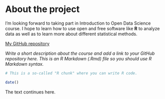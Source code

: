 
# About the project

I'm looking forward to taking part in Introduction to Open Data Science course. I hope to learn how to use open and free software like **R** to analyze data as well as to learn more about different statistical methods.  


[My GitHub repository](https://github.com/s-ilmaniemi/IODS-project)

*Write a short description about the course and add a link to your GitHub repository here. This is an R Markdown (.Rmd) file so you should use R Markdown syntax.*

```r
# This is a so-called "R chunk" where you can write R code.

date()

```
The text continues here.

